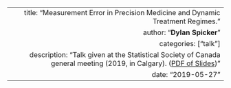 ---
  title: "Measurement Error in Precision Medicine and Dynamic Treatment Regimes."
  author: "**Dylan Spicker**"
  categories: ["talk"]
  description: "Talk given at the Statistical Society of Canada general meeting (2019, in Calgary).  ([PDF of Slides](/pdf/Dylan&#32;Spicker&#32;-&#32;SSC&#32;2019.pdf))"
  date: "2019-05-27"
---  